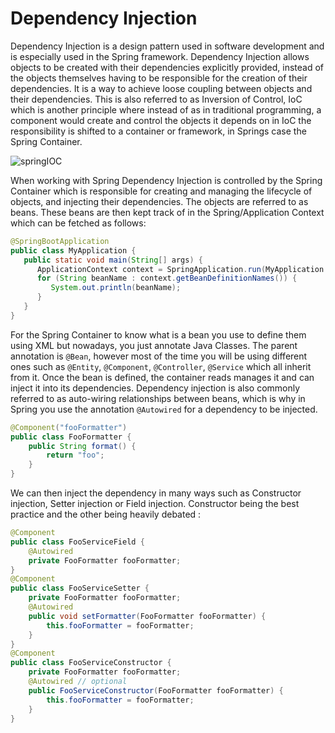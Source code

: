 # Dependency Injection

Dependency Injection is a design pattern used in software development and is especially used in the Spring framework.
Dependency Injection allows objects to be created with their dependencies explicitly provided, instead of the objects
themselves having to be responsible for the creation of their dependencies. It is a way to achieve loose coupling
between objects and their dependencies. This is also referred to as Inversion of Control, IoC which is another principle
where instead of as in traditional programming, a component would create and control the objects it depends on in IoC the
responsibility is shifted to a container or framework, in Springs case the Spring Container.

![springIOC](/compSci/springIOC.png)

When working with Spring Dependency Injection is controlled by the Spring Container which is responsible for creating
and managing the lifecycle of objects, and injecting their dependencies. The objects are referred to as beans. These
beans are then kept track of in the Spring/Application Context which can be fetched as follows:

```java
@SpringBootApplication
public class MyApplication {
   public static void main(String[] args) {
      ApplicationContext context = SpringApplication.run(MyApplication.class, args);
      for (String beanName : context.getBeanDefinitionNames()) {
         System.out.println(beanName);
      }
   }
}
```

For the Spring Container to know what is a bean you use to define them using XML but nowadays, you just annotate Java
Classes. The parent annotation is `@Bean`, however most of the time you will be using different ones such as `@Entity`,
`@Component`, `@Controller`, `@Service` which all inherit from it. Once the bean is defined, the container reads manages
it and can inject it into its dependencies. Dependency injection is also commonly referred to as auto-wiring
relationships between beans, which is why in Spring you use the annotation `@Autowired` for a dependency to be injected.

```java
@Component("fooFormatter")
public class FooFormatter {
    public String format() {
        return "foo";
    }
}
```

We can then inject the dependency in many ways such as Constructor injection, Setter injection or Field injection.
Constructor being the best practice and the other being heavily debated :

```java
@Component
public class FooServiceField {
    @Autowired
    private FooFormatter fooFormatter;
}
@Component
public class FooServiceSetter {
    private FooFormatter fooFormatter;
    @Autowired
    public void setFormatter(FooFormatter fooFormatter) {
        this.fooFormatter = fooFormatter;
    }
}
@Component
public class FooServiceConstructor {
    private FooFormatter fooFormatter;
    @Autowired // optional
    public FooServiceConstructor(FooFormatter fooFormatter) {
        this.fooFormatter = fooFormatter;
    }
}
```